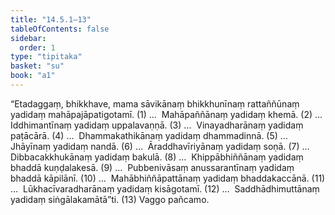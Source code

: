 ```yaml
---
title: "14.5.1–13"
tableOfContents: false
sidebar:
  order: 1
type: "tipitaka"
basket: "su"
book: "a1"
---
```



<DynamicBreadcrumb />

<Division number="235" book="a1">

<Paragraph number="322" book="a1">
“Etadaggaṃ, bhikkhave, mama sāvikānaṃ bhikkhunīnaṃ rattaññūnaṃ yadidaṃ mahāpajāpatigotamī. (1)
</Paragraph>

</Division>
<Division number="236" book="a1">

<Paragraph number="323" book="a1">
…  Mahāpaññānaṃ yadidaṃ khemā. (2)
</Paragraph>

</Division>
<Division number="237" book="a1">

<Paragraph number="324" book="a1">
…  Iddhimantīnaṃ yadidaṃ uppalavaṇṇā. (3)
</Paragraph>

</Division>
<Division number="238" book="a1">

<Paragraph number="325" book="a1">
…  Vinayadharānaṃ yadidaṃ paṭācārā. (4)
</Paragraph>

</Division>
<Division number="239" book="a1">

<Paragraph number="326" book="a1">
…  Dhammakathikānaṃ yadidaṃ dhammadinnā. (5)
</Paragraph>

</Division>
<Division number="240" book="a1">

<Paragraph number="327" book="a1">
…  Jhāyīnaṃ yadidaṃ nandā. (6)
</Paragraph>

</Division>
<Division number="241" book="a1">

<Paragraph number="328" book="a1">
…  Āraddhavīriyānaṃ yadidaṃ soṇā. (7)
</Paragraph>

</Division>
<Division number="242" book="a1">

<Paragraph number="329" book="a1">
…  Dibbacakkhukānaṃ yadidaṃ bakulā. (8)
</Paragraph>

</Division>
<Division number="243" book="a1">

<Paragraph number="330" book="a1">
…  Khippābhiññānaṃ yadidaṃ bhaddā kuṇḍalakesā. (9)
</Paragraph>

</Division>
<Division number="244" book="a1">

<Paragraph number="331" book="a1">
…  Pubbenivāsaṃ anussarantīnaṃ yadidaṃ bhaddā kāpilānī. (10)
</Paragraph>

</Division>
<Division number="245" book="a1">

<Paragraph number="332" book="a1">
…  Mahābhiññāpattānaṃ yadidaṃ bhaddakaccānā. (11)
</Paragraph>

</Division>
<Division number="246" book="a1">

<Paragraph number="333" book="a1">
…  Lūkhacīvaradharānaṃ yadidaṃ kisāgotamī. (12)
</Paragraph>

</Division>
<Division number="247" book="a1">

<Paragraph number="334" book="a1">
…  Saddhādhimuttānaṃ yadidaṃ siṅgālakamātā”ti. (13)

</Paragraph>
</Division>

<Paragraph number="335" type="center" book="a1">
Vaggo pañcamo.
</Paragraph>